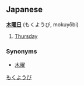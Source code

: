 ==Japanese==
'''[[木]][[曜日]]''' (もくようび, mokuyōbi)

# [[Thursday]]

===Synonyms===
*[[木曜]]
[[Category:Days of the week|もくようび]]
